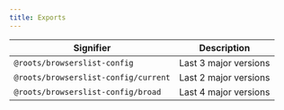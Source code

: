 ```yaml
---
title: Exports
---
```


| Signifier                            | Description           |
| ------------------------------------ | --------------------- |
| `@roots/browserslist-config`         | Last 3 major versions |
| `@roots/browserslist-config/current` | Last 2 major versions |
| `@roots/browserslist-config/broad`   | Last 4 major versions |
